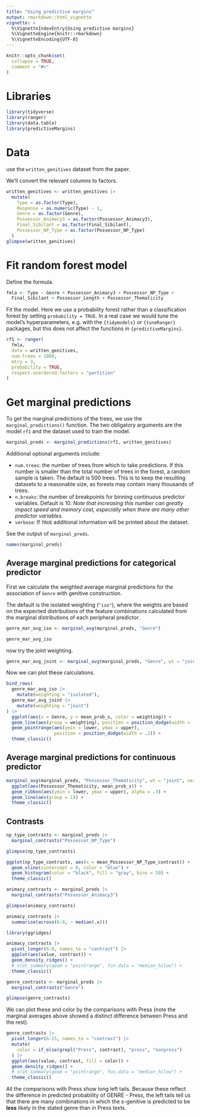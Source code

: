 ```yaml
---
title: "Using predictive margins"
output: rmarkdown::html_vignette
vignette: >
  %\VignetteIndexEntry{Using predictive margins}
  %\VignetteEngine{knitr::rmarkdown}
  %\VignetteEncoding{UTF-8}
---
```


```r
knitr::opts_chunk$set(
  collapse = TRUE,
  comment = "#>"
)
```

# Libraries

```r
library(tidyverse)
library(ranger)
library(data.table)
library(predictiveMargins)
```


# Data

use the `written_genitives` dataset from the paper.

We'll convert the relevant columns to factors.

```r
written_genitives <- written_genitives |>
  mutate(
    Type = as.factor(Type),
    Response = as.numeric(Type) - 1,
    Genre = as.factor(Genre),
    Possessor_Animacy3 = as.factor(Possessor_Animacy3),
    Final_Sibilant = as.factor(Final_Sibilant),
    Possessor_NP_Type = as.factor(Possessor_NP_Type)
  )
glimpse(written_genitives)
```
# Fit random forest model

Define the formula.

```r
fmla <- Type ~ Genre + Possessor_Animacy3 + Possessor_NP_Type +
  Final_Sibilant + Possessor_Length + Possessor_Thematicity
```

Fit the model. Here we use a probability forest rather than a classification forest by setting `probability = TRUE`. In a real case we would tune the model's hyperparameters, e.g. with the `{tidymodels}` or `{tuneRanger}` packages, but this does not affect the functions in `{predictiveMargins}`.

```r
rf1 <- ranger(
  fmla,
  data = written_genitives,
  num.trees = 1000,
  mtry = 3,
  probability = TRUE,
  respect.unordered.factors = "partition"
)
```

# Get marginal predictions

To get the marginal predictions of the trees, we use the `marginal_predictions()` function. The two obligatory arguments are the model `rf1` and the dataset used to train the model.

```r
marginal_preds <- marginal_predictions(rf1, written_genitives)
```
Additional optional arguments include:

- `num.trees`: the number of trees from which to take predictions. If this number is smaller than the total number of trees in the forest, a random sample is taken. The default is 500 trees. This is to keep the resulting datasets to a reasonable size, as forests may contain many thousands of trees.
- `n.breaks`: the number of breakpoints for binning continuous predictor variables. Default is 10. *Note that increasing this number can greatly impact speed and memory cost, especially when there are many other predictor variables.*
- `verbose`: If `TRUE` additional information will be printed about the dataset.

See the output of `marginal_preds`.

```r
names(marginal_preds)
```

## Average marginal predictions for categorical predictor

First we calculate the weighted average marginal predictions for the association of `Genre` with genitive construction. 

The default is the isolated weighting (`"iso"`), where the weights are based on the expected distributions of the feature combinations calculated from the marginal distributions of each peripheral predictor.

```r
genre_mar_avg_iso <- marginal_avg(marginal_preds, "Genre")
```
```r
genre_mar_avg_iso
```

now try the joint weighting.

```r
genre_mar_avg_joint <- marginal_avg(marginal_preds, "Genre", wt = "joint")
```
Now we can plot these calculations.

```r
bind_rows(
  genre_mar_avg_iso |>
    mutate(weighting = "isolated"),
  genre_mar_avg_joint |>
    mutate(weighting = "joint")
) |>
  ggplot(aes(x = Genre, y = mean_prob_s, color = weighting)) +
  geom_line(aes(group = weighting), position = position_dodge(width = .2)) +
  geom_pointrange(aes(ymin = lower, ymax = upper),
                  position = position_dodge(width = .2)) +
  theme_classic()
```

## Average marginal predictions for continuous predictor

```r
marginal_avg(marginal_preds, "Possessor_Thematicity", wt = "joint", verbose = F) |>
  ggplot(aes(Possessor_Thematicity, mean_prob_s)) +
  geom_ribbon(aes(ymin = lower, ymax = upper), alpha = .3) +
  geom_line(aes(group = 1)) +
  theme_classic()
```

## Contrasts

```r
np_type_contrasts <- marginal_preds |>
  marginal_contrasts("Possessor_NP_Type")
```
```r
glimpse(np_type_contrasts)
```



```r
ggplot(np_type_contrasts, aes(x = mean_Possessor_NP_Type_contrast)) +
  geom_vline(xintercept = 0, color = "blue") +
  geom_histogram(color = "black", fill = "gray", bins = 50) +
  theme_classic()
```
```r
animacy_contrasts <- marginal_preds |>
  marginal_contrasts("Possessor_Animacy3")
```

```r
glimpse(animacy_contrasts)
```
```r
animacy_contrasts |> 
  summarise(across(6:8, ~ median(.x)))
```



```r
library(ggridges)

animacy_contrasts |> 
  pivot_longer(6:8, names_to = "contrast") |> 
  ggplot(aes(value, contrast)) +
  geom_density_ridges() +
  # stat_summary(geom = "pointrange", fun.data = "median_hilow") +
  theme_classic()
```

```r
genre_contrasts <- marginal_preds |>
  marginal_contrasts("Genre")
```

```r
glimpse(genre_contrasts)
```

We can plot these and color by the comparisons with Press (note the marginal averages above showed a distinct difference between Press and the rest).

```r
genre_contrasts |> 
  pivot_longer(6:15, names_to = "contrast") |> 
  mutate(
    color = if_else(grepl("Press", contrast), "press", "nonpress")
  ) |> 
  ggplot(aes(value, contrast, fill = color)) +
  geom_density_ridges() +
  # stat_summary(geom = "pointrange", fun.data = "median_hilow") +
  theme_classic()
```
All the comparisons with Press show long left tails. Because these reflect the difference in predicted probability of GENRE - Press, the left tails tell us that there are many combinations in which the *s*-genitive is predicted to be **less** likely in the stated genre than in Press texts.  










